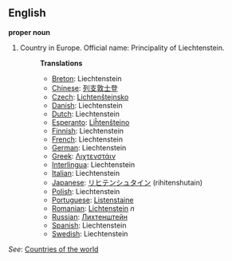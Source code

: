 ==English==

'''proper noun'''

# Country in Europe. Official name: Principality of Liechtenstein.
#:'''Translations'''
#:*[[Breton]]: Liechtenstein
#:*[[Chinese]]: [[列支敦士登]]
#:*[[Czech]]: [[Lichtenštejnsko]]
#:*[[Danish]]: Liechtenstein
#:*[[Dutch]]: Liechtenstein
#:*[[Esperanto]]: [[Liĥtenŝtejno]]
#:*[[Finnish]]: Liechtenstein
#:*[[French]]: Liechtenstein
#:*[[German]]: Liechtenstein
#:*[[Greek]]: [[Λιχτενστάιν]]
#:*[[Interlingua]]: Liechtenstein
#:*[[Italian]]: Liechtenstein
#:*[[Japanese]]: [[リヒテンシュタイン]] (rihitenshutain)
#:*[[Polish]]: Liechtenstein
#:*[[Portuguese]]: [[Listenstaine]]
#:*[[Romanian]]: [[Lichtenstein]] ''n''
#:*[[Russian]]: [[Лихтенштейн]]
#:*[[Spanish]]: Liechtenstein
#:*[[Swedish]]: Liechtenstein

''See'': [[Countries of the world]]